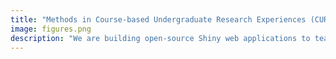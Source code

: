 ```yaml
---
title: "Methods in Course-based Undergraduate Research Experiences (CURE)"
image: figures.png
description: "We are building open-source Shiny web applications to teach quantitative concepts in ecology, evolution, genetics, biostatistics and the application of science. Simulation provide an opportunity for learners to actively discover patterns rather than being asked to memorize concepts that may be complex or intimidating."
---
```


# 
